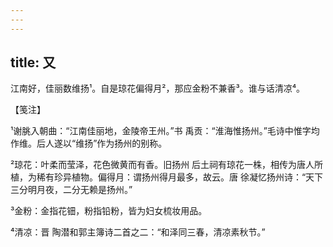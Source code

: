 ```yaml
---
---
---
```

title: 又
---







江南好，佳丽数维扬¹。自是琼花偏得月²，那应金粉不兼香³。谁与话清凉⁴。





【笺注】


¹谢朓入朝曲：“江南佳丽地，金陵帝王州。”书 禹贡：“淮海惟扬州。”毛诗中惟字均作维。后人遂以“维扬”作为扬州的别称。

²琼花：叶柔而莹泽，花色微黄而有香。旧扬州 后土祠有琼花一株，相传为唐人所植，为稀有珍异植物。偏得月：谓扬州得月最多，故云。唐 徐凝忆扬州诗：“天下三分明月夜，二分无赖是扬州。”

³金粉：金指花钿，粉指铅粉，皆为妇女梳妆用品。

⁴清凉：晋 陶潜和郭主簿诗二首之二：“和泽同三春，清凉素秋节。”